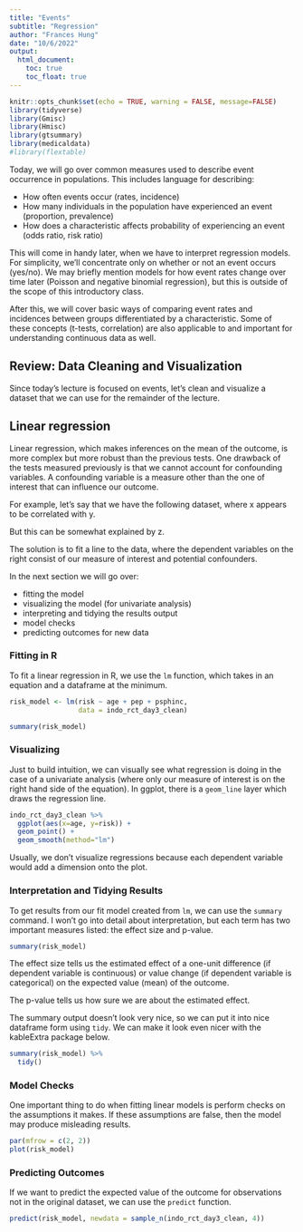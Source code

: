 ```yaml
---
title: "Events"
subtitle: "Regression"
author: "Frances Hung"
date: "10/6/2022"
output:
  html_document:
    toc: true
    toc_float: true
---
```


```r
knitr::opts_chunk$set(echo = TRUE, warning = FALSE, message=FALSE)
library(tidyverse)
library(Gmisc)
library(Hmisc)
library(gtsummary)
library(medicaldata)
#library(flextable)
```

Today, we will go over common measures used to describe event occurrence in populations. This includes language for describing:

-   How often events occur (rates, incidence)
-   How many individuals in the population have experienced an event (proportion, prevalence)
-   How does a characteristic affects probability of experiencing an event (odds ratio, risk ratio)

This will come in handy later, when we have to interpret regression models. For simplicity, we'll concentrate only on whether or not an event occurs (yes/no). We may briefly mention models for how event rates change over time later (Poisson and negative binomial regression), but this is outside of the scope of this introductory class. 

After this, we will cover basic ways of comparing event rates and incidences between groups differentiated by a characteristic. Some of these concepts (t-tests, correlation) are also applicable to and important for understanding continuous data as well.

## Review: Data Cleaning and Visualization

Since today's lecture is focused on events, let's clean and visualize a dataset that we can use for the remainder of the lecture.

## Linear regression

Linear regression, which makes inferences on the mean of the outcome, is more complex but more robust than the previous tests. One drawback of the tests measured previously is that we cannot account for confounding variables. A confounding variable is a measure other than the one of interest that can influence our outcome.

For example, let's say that we have the following dataset, where x appears to be correlated with y.

But this can be somewhat explained by z.

The solution is to fit a line to the data, where the dependent variables on the right consist of our measure of interest and potential confounders.

In the next section we will go over:

- fitting the model
- visualizing the model (for univariate analysis)
- interpreting and tidying the results output
- model checks
- predicting outcomes for new data


### Fitting in R

To fit a linear regression in R, we use the `lm` function, which takes in an equation and a dataframe at the minimum.

```r
risk_model <- lm(risk ~ age + pep + psphinc, 
                 data = indo_rct_day3_clean)

summary(risk_model)
```

### Visualizing

Just to build intuition, we can visually see what regression is doing in the case of a univariate analysis (where only our measure of interest is on the right hand side of the equation). In ggplot, there is a `geom_line` layer which draws the regression line.

```r
indo_rct_day3_clean %>%
  ggplot(aes(x=age, y=risk)) +
  geom_point() +
  geom_smooth(method="lm")
```

Usually, we don't visualize regressions because each dependent variable would add a dimension onto the plot. 

### Interpretation and Tidying Results

To get results from our fit model created from `lm`, we can use the `summary` command. I won't go into detail about interpretation, but each term has two important measures listed: the effect size and p-value. 

```r
summary(risk_model)
```

The effect size tells us the estimated effect of a one-unit difference (if dependent variable is continuous) or value change (if dependent variable is categorical) on the expected value (mean) of the outcome.

The p-value tells us how sure we are about the estimated effect. 

The summary output doesn't look very nice, so we can put it into nice dataframe form using `tidy`. We can make it look even nicer with the kableExtra package below.

```r
summary(risk_model) %>%
  tidy() 
```

### Model Checks

One important thing to do when fitting linear models is perform checks on the assumptions it makes. If these assumptions are false, then the model may produce misleading results.

```r
par(mfrow = c(2, 2))
plot(risk_model)
```



### Predicting Outcomes

If we want to predict the expected value of the outcome for observations not in the original dataset, we can use the `predict` function.

```r
predict(risk_model, newdata = sample_n(indo_rct_day3_clean, 4))
```

